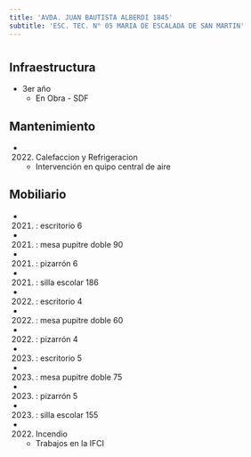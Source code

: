 ```yaml
---
title: 'AVDA. JUAN BAUTISTA ALBERDI 1845'
subtitle: 'ESC. TEC. N° 05 MARIA DE ESCALADA DE SAN MARTIN'
---
```


#
## Infraestructura

* 3er año 
    + En Obra - SDF 


## Mantenimiento

*  (2022) Calefaccion y Refrigeracion 
    + Intervención en quipo central de aire


## Mobiliario

*  (2021) : escritorio 6 

*  (2021) : mesa pupitre doble 90 

*  (2021) : pizarrón 6 

*  (2021) : silla escolar 186 

*  (2022) : escritorio 4 

*  (2022) : mesa pupitre doble 60 

*  (2022) : pizarrón 4 

*  (2023) : escritorio 5 

*  (2023) : mesa pupitre doble 75 

*  (2023) : pizarrón 5 

*  (2023) : silla escolar 155 




*  (2022) Incendio 
    + Trabajos en la  IFCI








